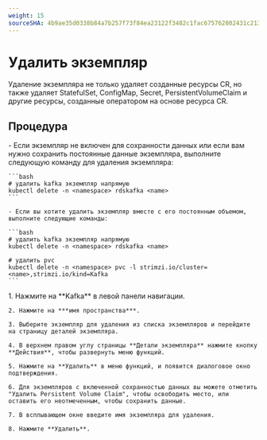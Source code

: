 ```yaml
---
weight: 15
sourceSHA: 4b9ae35d0338b84a7b257f73f84ea23122f3482c1fac675762802431c213b231
---
```


# Удалить экземпляр

Удаление экземпляра не только удаляет созданные ресурсы CR, но также удаляет StatefulSet, ConfigMap, Secret, PersistentVolumeClaim и другие ресурсы, созданные оператором на основе ресурса CR.

## Процедура

<Tabs>
  <Tab label="CLI">
    - Если экземпляр не включен для сохранности данных или если вам нужно сохранить постоянные данные экземпляра, выполните следующую команду для удаления экземпляра:

    ```bash
    # удалить kafka экземпляр напрямую
    kubectl delete -n <namespace> rdskafka <name>
    ```

    - Если вы хотите удалить экземпляр вместе с его постоянным объемом, выполните следующие команды:

    ```bash
    # удалить kafka экземпляр напрямую
    kubectl delete -n <namespace> rdskafka <name>

    # удалить pvc
    kubectl delete -n <namespace> pvc -l strimzi.io/cluster=<name>,strimzi.io/kind=Kafka
    ```
  </Tab>

  <Tab label="Web Console">
    1. Нажмите на **Kafka** в левой панели навигации.

    2. Нажмите на ***имя пространства***.

    3. Выберите экземпляр для удаления из списка экземпляров и перейдите на страницу деталей экземпляра.

    4. В верхнем правом углу страницы **Детали экземпляра** нажмите кнопку **Действия**, чтобы развернуть меню функций.

    5. Нажмите на **Удалить** в меню функций, и появится диалоговое окно подтверждения.

    6. Для экземпляров с включенной сохранностью данных вы можете отметить "Удалить Persistent Volume Claim", чтобы освободить место, или оставить его неотмеченным, чтобы сохранить данные.

    7. В всплывающем окне введите имя экземпляра для удаления.

    8. Нажмите **Удалить**.
  </Tab>
</Tabs>
